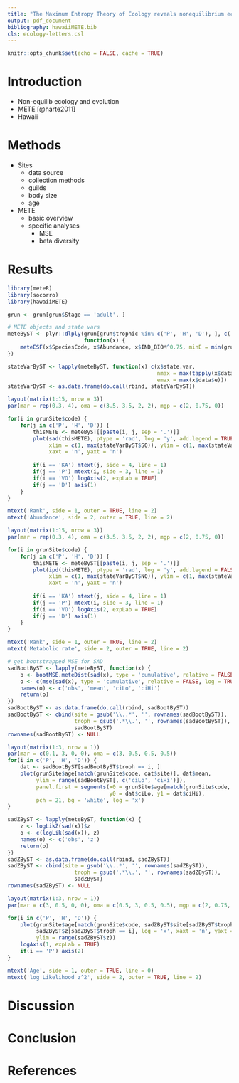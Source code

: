 ```yaml
---
title: "The Maximum Entropy Theory of Ecology reveals nonequilibrium ecology and evolution across the Hawaiian chronosequence"
output: pdf_document
bibliography: hawaiiMETE.bib
cls: ecology-letters.csl
---
```


```r
knitr::opts_chunk$set(echo = FALSE, cache = TRUE)
```

# Introduction

- Non-equilib ecology and evolution
- METE [@harte2011]
- Hawaii

# Methods

- Sites
    - data source
    - collection methods
    - guilds
    - body size
    - age
- METE
    - basic overview
    - specific analyses
        - MSE
        - beta diversity

# Results
```r
library(meteR)
library(socorro)
library(hawaiiMETE)

grun <- grun[grun$Stage == 'adult', ]

# METE objects and state vars
meteByST <- plyr::dlply(grun[grun$trophic %in% c('P', 'H', 'D'), ], c('Site', 'trophic'), 
                        function(x) {
    meteESF(x$SpeciesCode, x$Abundance, x$IND_BIOM^0.75, minE = min(grun$IND_BIOM)^0.75)
})

stateVarByST <- lapply(meteByST, function(x) c(x$state.var, 
                                               nmax = max(tapply(x$data$n, x$data$s, sum)),
                                               emax = max(x$data$e)))
stateVarByST <- as.data.frame(do.call(rbind, stateVarByST))
```

```r
layout(matrix(1:15, nrow = 3))
par(mar = rep(0.3, 4), oma = c(3.5, 3.5, 2, 2), mgp = c(2, 0.75, 0))

for(i in grunSite$code) {
    for(j in c('P', 'H', 'D')) {
        thisMETE <- meteByST[[paste(i, j, sep = '.')]]
        plot(sad(thisMETE), ptype = 'rad', log = 'y', add.legend = TRUE, 
             xlim = c(1, max(stateVarByST$S0)), ylim = c(1, max(stateVarByST$nmax)), 
             xaxt = 'n', yaxt = 'n')
        
        if(i == 'KA') mtext(j, side = 4, line = 1)
        if(j == 'P') mtext(i, side = 3, line = 1)
        if(i == 'VO') logAxis(2, expLab = TRUE)
        if(j == 'D') axis(1)
    }
}

mtext('Rank', side = 1, outer = TRUE, line = 2)
mtext('Abundance', side = 2, outer = TRUE, line = 2)
```

```r
layout(matrix(1:15, nrow = 3))
par(mar = rep(0.3, 4), oma = c(3.5, 3.5, 2, 2), mgp = c(2, 0.75, 0))

for(i in grunSite$code) {
    for(j in c('P', 'H', 'D')) {
        thisMETE <- meteByST[[paste(i, j, sep = '.')]]
        plot(ipd(thisMETE), ptype = 'rad', log = 'y', add.legend = FALSE, 
             xlim = c(1, max(stateVarByST$N0)), ylim = c(1, max(stateVarByST$emax)), 
             xaxt = 'n', yaxt = 'n')
        
        if(i == 'KA') mtext(j, side = 4, line = 1)
        if(j == 'P') mtext(i, side = 3, line = 1)
        if(i == 'VO') logAxis(2, expLab = TRUE)
        if(j == 'D') axis(1)
    }
}

mtext('Rank', side = 1, outer = TRUE, line = 2)
mtext('Metabolic rate', side = 2, outer = TRUE, line = 2)
```

```r
# get bootstrapped MSE for SAD
sadBootByST <- lapply(meteByST, function(x) {
    b <- bootMSE.meteDist(sad(x), type = 'cumulative', relative = FALSE, log = TRUE)
    o <- c(mse(sad(x), type = 'cumulative', relative = FALSE, log = TRUE), mean(b), quantile(b, probs = c(0.025, 0.975)))
    names(o) <- c('obs', 'mean', 'ciLo', 'ciHi')
    return(o)
})
sadBootByST <- as.data.frame(do.call(rbind, sadBootByST))
sadBootByST <- cbind(site = gsub('\\..*', '', rownames(sadBootByST)), 
                     troph = gsub('.*\\.', '', rownames(sadBootByST)), 
                     sadBootByST)
rownames(sadBootByST) <- NULL

layout(matrix(1:3, nrow = 1))
par(mar = c(0.1, 3, 0, 0), oma = c(3, 0.5, 0.5, 0.5))
for(i in c('P', 'H', 'D')) {
    dat <- sadBootByST[sadBootByST$troph == i, ]
    plot(grunSite$age[match(grunSite$code, dat$site)], dat$mean, 
         ylim = range(sadBootByST[, c('ciLo', 'ciHi')]), 
         panel.first = segments(x0 = grunSite$age[match(grunSite$code, dat$site)], 
                                y0 = dat$ciLo, y1 = dat$ciHi), 
         pch = 21, bg = 'white', log = 'x')
}
```

```r
sadZByST <- lapply(meteByST, function(x) {
    z <- logLikZ(sad(x))$z
    o <- c(logLik(sad(x)), z)
    names(o) <- c('obs', 'z')
    return(o)
})
sadZByST <- as.data.frame(do.call(rbind, sadZByST))
sadZByST <- cbind(site = gsub('\\..*', '', rownames(sadZByST)), 
                     troph = gsub('.*\\.', '', rownames(sadZByST)), 
                     sadZByST)
rownames(sadZByST) <- NULL

layout(matrix(1:3, nrow = 1))
par(mar = c(3, 0.5, 0, 0), oma = c(0.5, 3, 0.5, 0.5), mgp = c(2, 0.75, 0))

for(i in c('P', 'H', 'D')) {
    plot(grunSite$age[match(grunSite$code, sadZByST$site[sadZByST$troph == i])], 
         sadZByST$z[sadZByST$troph == i], log = 'x', xaxt = 'n', yaxt = 'n', 
         ylim = range(sadZByST$z))
    logAxis(1, expLab = TRUE)
    if(i == 'P') axis(2)
}

mtext('Age', side = 1, outer = TRUE, line = 0)
mtext('log Likelihood z^2', side = 2, outer = TRUE, line = 2)
```

# Discussion

# Conclusion

# References
